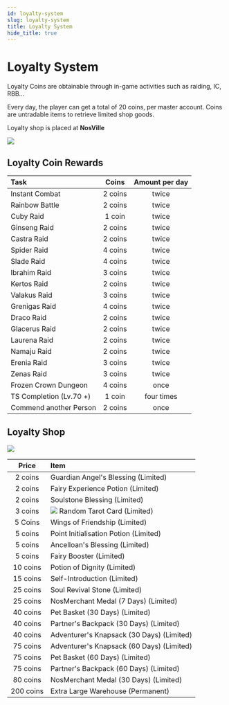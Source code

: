 ```yaml
---
id: loyalty-system
slug: loyalty-system
title: Loyalty System 
hide_title: true
---
```



# Loyalty System  

Loyalty Coins are obtainable through in-game activities such as raiding, IC, RBB... 

Every day, the player can get a total of 20 coins, per master account.
Coins are untradable items to retrieve limited shop goods.

Loyalty shop is placed at **NosVille**

![](/img/custom-features/loyalty/npc-position.jpg)

## Loyalty Coin Rewards

| Task | Coins | Amount per day |
|:--|:-:|:-:|
| Instant Combat | 2 coins | twice |
| Rainbow Battle | 2 coins | twice |
| Cuby Raid | 1 coin | twice |
| Ginseng Raid | 2 coins | twice |
| Castra Raid | 2 coins | twice |
| Spider Raid | 4 coins | twice |
| Slade Raid | 4 coins | twice |
| Ibrahim Raid | 3 coins | twice |
| Kertos Raid | 2 coins | twice |
| Valakus Raid | 3 coins | twice |
| Grenigas Raid | 4 coins | twice |
| Draco Raid | 2 coins | twice |
| Glacerus Raid | 2 coins | twice |
| Laurena Raid | 2 coins | twice |
| Namaju Raid | 2 coins | twice |
| Erenia Raid | 3 coins | twice |
| Zenas Raid | 3 coins | twice |
| Frozen Crown Dungeon | 4 coins | once |
| TS Completion (Lv.70 +) | 1 coin | four times |
| Commend another Person | 2 coins | once |

## Loyalty Shop



![](https://i.imgur.com/SNXGINq.png)

| Price | Item |
|:-:|:--|
| 2 coins | <ItemIcon iconId="10120"/> Guardian Angel's Blessing (Limited) |
| 2 coins | <ItemIcon iconId="2621"/> Fairy Experience Potion (Limited) |
| 2 coins | <ItemIcon iconId="1362"/> Soulstone Blessing (Limited) |
| 3 coins   | ![](https://i.imgur.com/u3FTyJS.png)  Random Tarot Card (Limited) |
| 5 Coins | <ItemIcon iconId="2160"/> Wings of Friendship (Limited) |
| 5 coins | <ItemIcon iconId="1366"/> Point Initialisation Potion (Limited) |
| 5 coins | <ItemIcon iconId="10119"/> Ancelloan's Blessing (Limited) |
| 5 coins | <ItemIcon iconId="1296"/> Fairy Booster (Limited) |
| 10 coins | <ItemIcon iconId="2168"/> Potion of Dignity (Limited) |
| 15 coins | <ItemIcon iconId="1117"/> Self-Introduction (Limited) |
| 25 coins | <ItemIcon iconId="1365"/> Soul Revival Stone (Limited) |
| 25 coins | <ItemIcon iconId="1509"/> NosMerchant Medal (7 Days) (Limited) |
| 40 coins | <ItemIcon iconId="1278"/> Pet Basket (30 Days) (Limited) |
| 40 coins | <ItemIcon iconId="1275"/> Partner's Backpack (30 Days) (Limited) |
| 40 coins | <ItemIcon iconId="1272"/> Adventurer's Knapsack (30 Days) (Limited) |
| 75 coins | <ItemIcon iconId="1272"/> Adventurer's Knapsack (60 Days) (Limited) |
| 75 coins | <ItemIcon iconId="1278"/> Pet Basket (60 Days) (Limited) |
| 75 coins | <ItemIcon iconId="1275"/> Partner's Backpack (60 Days) (Limited) |
| 80 coins | <ItemIcon iconId="1508"/> NosMerchant Medal (30 Days) (Limited) |
| 200 coins | <ItemIcon iconId="3112"/> Extra Large Warehouse (Permanent) |
